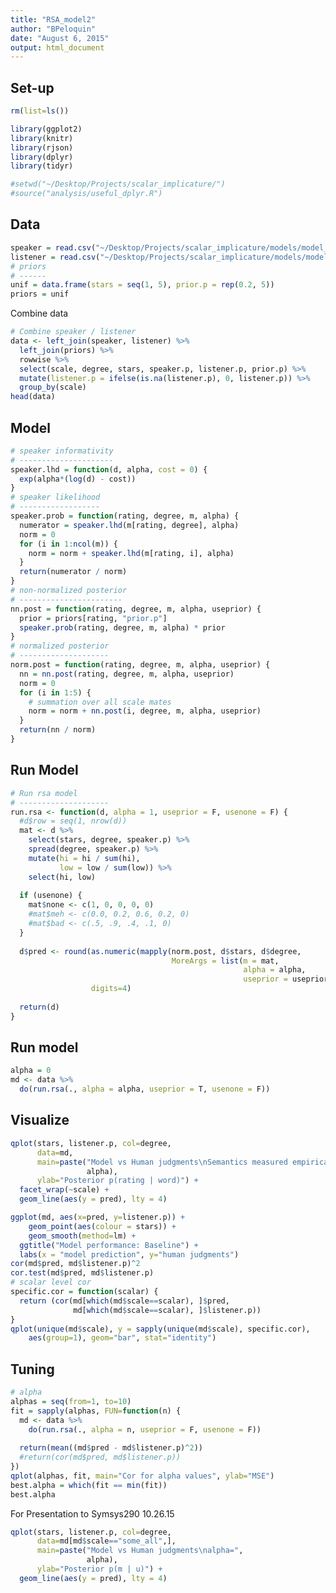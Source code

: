 ```yaml
---
title: "RSA_model2"
author: "BPeloquin"
date: "August 6, 2015"
output: html_document
---
```


Set-up
------

```r
rm(list=ls())

library(ggplot2)
library(knitr)
library(rjson)
library(dplyr)
library(tidyr)

#setwd("~/Desktop/Projects/scalar_implicature/")
#source("analysis/useful_dplyr.R")
```

Data
----
```r
speaker = read.csv("~/Desktop/Projects/scalar_implicature/models/model_data/L0_e8.csv")
listener = read.csv("~/Desktop/Projects/scalar_implicature/models/model_data/L1_e6.csv")
# priors
# ------
unif = data.frame(stars = seq(1, 5), prior.p = rep(0.2, 5))
priors = unif
```


Combine data
```r
# Combine speaker / listener
data <- left_join(speaker, listener) %>%
  left_join(priors) %>%
  rowwise %>%
  select(scale, degree, stars, speaker.p, listener.p, prior.p) %>%
  mutate(listener.p = ifelse(is.na(listener.p), 0, listener.p)) %>%
  group_by(scale)
head(data)
```

Model
-----
```r
# speaker informativity
# ---------------------
speaker.lhd = function(d, alpha, cost = 0) {
  exp(alpha*(log(d) - cost))
}
# speaker likelihood
# ------------------
speaker.prob = function(rating, degree, m, alpha) {
  numerator = speaker.lhd(m[rating, degree], alpha)
  norm = 0
  for (i in 1:ncol(m)) {
    norm = norm + speaker.lhd(m[rating, i], alpha)
  }
  return(numerator / norm)
}
# non-normalized posterior
# -----------------------
nn.post = function(rating, degree, m, alpha, useprior) {
  prior = priors[rating, "prior.p"]
  speaker.prob(rating, degree, m, alpha) * prior
}
# normalized posterior
# --------------------
norm.post = function(rating, degree, m, alpha, useprior) {
  nn = nn.post(rating, degree, m, alpha, useprior)
  norm = 0
  for (i in 1:5) {
    # summation over all scale mates
    norm = norm + nn.post(i, degree, m, alpha, useprior)
  }
  return(nn / norm)
}  
```

Run Model
----------
```r
# Run rsa model
# --------------------
run.rsa <- function(d, alpha = 1, useprior = F, usenone = F) {
  #d$row = seq(1, nrow(d))
  mat <- d %>%
    select(stars, degree, speaker.p) %>%
    spread(degree, speaker.p) %>%
    mutate(hi = hi / sum(hi), 
           low = low / sum(low)) %>%
    select(hi, low)
  
  if (usenone) {
    mat$none <- c(1, 0, 0, 0, 0)
    #mat$meh <- c(0.0, 0.2, 0.6, 0.2, 0)
    #mat$bad <- c(.5, .9, .4, .1, 0)
  } 
  
  d$pred <- round(as.numeric(mapply(norm.post, d$stars, d$degree, 
                                    MoreArgs = list(m = mat, 
                                                    alpha = alpha, 
                                                    useprior = useprior))), 
                  digits=4)
  
  return(d)
} 
```

Run model
---------
```r
alpha = 0
md <- data %>%
  do(run.rsa(., alpha = alpha, useprior = T, usenone = F))
```

Visualize
---------
```r
qplot(stars, listener.p, col=degree, 
      data=md,
      main=paste("Model vs Human judgments\nSemantics measured empirically\nalpha=",
                 alpha),
      ylab="Posterior p(rating | word)") + 
  facet_wrap(~scale) + 
  geom_line(aes(y = pred), lty = 4)

ggplot(md, aes(x=pred, y=listener.p)) +
    geom_point(aes(colour = stars)) +
    geom_smooth(method=lm) +
  ggtitle("Model performance: Baseline") +
  labs(x = "model prediction", y="human judgments")
cor(md$pred, md$listener.p)^2
cor.test(md$pred, md$listener.p)
# scalar level cor
specific.cor = function(scalar) {
  return (cor(md[which(md$scale==scalar), ]$pred,
              md[which(md$scale==scalar), ]$listener.p))
}
qplot(unique(md$scale), y = sapply(unique(md$scale), specific.cor),
    aes(group=1), geom="bar", stat="identity")
```

Tuning
-------
```r
# alpha
alphas = seq(from=1, to=10)
fit = sapply(alphas, FUN=function(n) {
  md <- data %>%
    do(run.rsa(., alpha = n, useprior = F, usenone = F))
  
  return(mean((md$pred - md$listener.p)^2))
  #return(cor(md$pred, md$listener.p))
})
qplot(alphas, fit, main="Cor for alpha values", ylab="MSE")
best.alpha = which(fit == min(fit))
best.alpha
```


For Presentation to Symsys290 10.26.15
```r
qplot(stars, listener.p, col=degree, 
      data=md[md$scale=="some_all",],
      main=paste("Model vs Human judgments\nalpha=",
                 alpha),
      ylab="Posterior p(m | u)") +
  geom_line(aes(y = pred), lty = 4)
```

